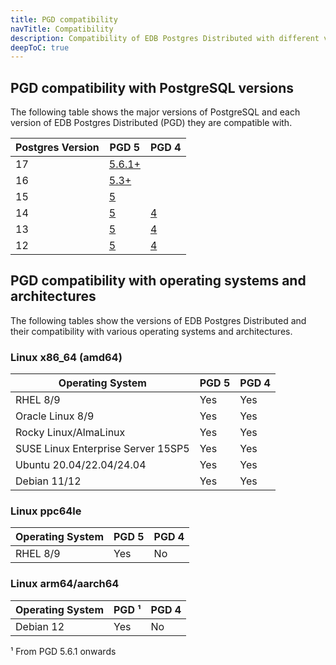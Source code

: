 ```yaml
---
title: PGD compatibility
navTitle: Compatibility
description: Compatibility of EDB Postgres Distributed with different versions of PostgreSQL
deepToC: true
---
```


## PGD compatibility with PostgreSQL versions

The following table shows the major versions of PostgreSQL and each version of EDB Postgres Distributed (PGD) they are compatible with. 

| Postgres Version | PGD 5                  | PGD 4        |
|----------------------|------------------------|--------------|
| 17                   | [5.6.1+](/pgd/latest/) |              |
| 16                   | [5.3+](/pgd/latest/)    |              |
| 15                   | [5](/pgd/latest/)      |              |
| 14                   | [5](/pgd/latest/)      | [4](/pgd/4/) |
| 13                   | [5](/pgd/latest/)      | [4](/pgd/4/) |
| 12                   | [5](/pgd/latest/)      | [4](/pgd/4/) |



## PGD compatibility with operating systems and architectures

The following tables show the versions of EDB Postgres Distributed and their compatibility with various operating systems and architectures.

### Linux x86_64 (amd64)

| Operating System                   | PGD 5 | PGD 4 |
|------------------------------------|-------|-------|
| RHEL 8/9                           | Yes   | Yes   |
| Oracle Linux 8/9                   | Yes   | Yes   |
| Rocky Linux/AlmaLinux              | Yes   | Yes   |
| SUSE Linux Enterprise Server 15SP5 | Yes   | Yes   |
| Ubuntu 20.04/22.04/24.04           | Yes   | Yes   |
| Debian 11/12                       | Yes   | Yes   |

### Linux ppc64le

| Operating System | PGD 5 | PGD 4 |
|------------------|-------|-------|
| RHEL 8/9         | Yes   | No    |


### Linux arm64/aarch64

| Operating System | PGD ¹ | PGD 4 |
|------------------|-------|-------|
| Debian 12        | Yes   | No    |

¹ From PGD 5.6.1 onwards





